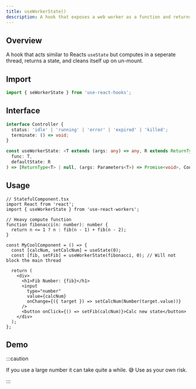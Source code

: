 ```yaml
---
title: useWorkerState()
description: A hook that exposes a web worker as a function and returns state
---
```



## Overview

A hook that acts similar to Reacts `useState` but computes in a seperate thread, returns a state, and cleans itself up on un-mount.

## Import

```ts
import { seWorkerState } from 'use-react-hooks';
```

## Interface

```ts
interface Controller {
  status: 'idle' | 'running' | 'error' | 'expired' | 'killed';
  terminate: () => void;
}

const useWorkerState: <T extends (args: any) => any, R extends ReturnType<T>>(
  func: T,
  defaultState: R
) => [ReturnType<T> | null, (args: Parameters<T>) => Promise<void>, Controller];
```

## Usage

```tsx
// StatefulComponent.tsx
import React from 'react';
import { useWorkerState } from 'use-react-workers';

// Heavy compute function
function fibonacci(n: number): number {
  return n <= 1 ? n : fib(n - 1) + fib(n - 2);
}

const MyCoolComponent = () => {
  const [calcNum, setCalcNum] = useState(0);
  const [fib, setFib] = useWorkerState(fibonacci, 0); // Will not block the main thread

  return (
    <div>
      <h1>Fib Number: {fib}</h1>
      <input
        type="number"
        value={calcNum}
        onChange={({ target }) => setCalcNum(Number(target.value))}
      />
      <button onClick={() => setFib(calcNum)}>Calc new state</button>
    </div>
  );
};
```

## Demo

<UseWorkerState client:only="react" />

:::caution

If you use a large number it can take quite a while. 😅 Use as your own risk.

:::
